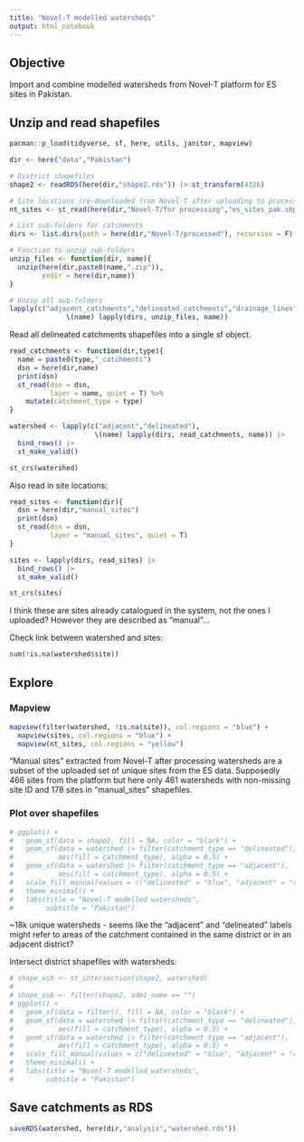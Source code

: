 ```yaml
---
title: "Novel-T modelled watersheds"
output: html_notebook
---
```


## Objective

Import and combine modelled watersheds from Novel-T platform for ES sites in Pakistan. 

## Unzip and read shapefiles
```r

pacman::p_load(tidyverse, sf, here, utils, janitor, mapview)

dir <- here("data","Pakistan")

# District shapefiles
shape2 <- readRDS(here(dir,"shape2.rds")) |> st_transform(4326)

# Site locations (re-downloaded from Novel-T after uploading to process catchments?)
nt_sites <- st_read(here(dir,"Novel-T/for processing","es_sites_pak.shp"))

# List sub-folders for catchments
dirs <- list.dirs(path = here(dir,"Novel-T/processed"), recursive = F)

# Function to unzip sub-folders
unzip_files <- function(dir, name){
  unzip(here(dir,paste0(name,".zip")), 
        exdir = here(dir,name))
}

# Unzip all sub-folders
lapply(c("adjacent_catchments","delineated_catchments","drainage_lines","manual_sites","osm_rivers","osm_lakes"),
              \(name) lapply(dirs, unzip_files, name)) 

```

Read all delineated catchments shapefiles into a single sf object.
```r

read_catchments <- function(dir,type){
  name = paste0(type,"_catchments")
  dsn = here(dir,name)
  print(dsn)
  st_read(dsn = dsn,
          layer = name, quiet = T) %>% 
    mutate(catchment_type = type)
}

watershed <- lapply(c("adjacent","delineated"),
                     \(name) lapply(dirs, read_catchments, name)) |> 
  bind_rows() |> 
  st_make_valid()

st_crs(watershed)

```

Also read in site locations:
```r

read_sites <- function(dir){
  dsn = here(dir,"manual_sites")
  print(dsn)
  st_read(dsn = dsn,
          layer = "manual_sites", quiet = T) 
}

sites <- lapply(dirs, read_sites) |> 
  bind_rows() |> 
  st_make_valid()

st_crs(sites)

```

I think these are sites already catalogued in the system, not the ones I uploaded? However they are described as "manual"...

Check link between watershed and sites:
```r

sum(!is.na(watershed$site))

```

## Explore

### Mapview

```r

mapview(filter(watershed, !is.na(site)), col.regions = "blue") +
  mapview(sites, col.regions = "blue") + 
  mapview(nt_sites, col.regions = "yellow")

```

"Manual sites" extracted from Novel-T after processing watersheds are a subset of the uploaded set of unique sites from the ES data. Supposedly 466 sites from the platform but here only 461 watersheds with non-missing site ID and 178 sites in "manual_sites" shapefiles. 

### Plot over shapefiles
```r

# ggplot() + 
#   geom_sf(data = shape2, fill = NA, color = "black") +
#   geom_sf(data = watershed |> filter(catchment_type == "delineated"), 
#           aes(fill = catchment_type), alpha = 0.5) +
#   geom_sf(data = watershed |> filter(catchment_type == "adjacent"), 
#           aes(fill = catchment_type), alpha = 0.5) +
#   scale_fill_manual(values = c("delineated" = "blue", "adjacent" = "red")) +
#   theme_minimal() +
#   labs(title = "Novel-T modelled watersheds",
#        subtitle = "Pakistan")

```

~18k unique watersheds - seems like the "adjacent" and "delineated" labels might refer to areas of the catchment contained in the same district or in an adjacent district?

Intersect district shapefiles with watersheds:

```r

# shape_wsh <- st_intersection(shape2, watershed)
# 
# shape_sub <- filter(shape2, adm1_name == "")
# ggplot() + 
#   geom_sf(data = filter(), fill = NA, color = "black") +
#   geom_sf(data = watershed |> filter(catchment_type == "delineated"), 
#           aes(fill = catchment_type), alpha = 0.5) +
#   geom_sf(data = watershed |> filter(catchment_type == "adjacent"), 
#           aes(fill = catchment_type), alpha = 0.5) +
#   scale_fill_manual(values = c("delineated" = "blue", "adjacent" = "red")) +
#   theme_minimal() +
#   labs(title = "Novel-T modelled watersheds",
#        subtitle = "Pakistan")

```

## Save catchments as RDS

```r

saveRDS(watershed, here(dir,"analysis","watershed.rds"))

```
